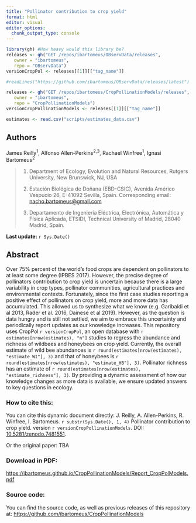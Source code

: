 ```yaml
---
title: "Pollinator contribution to crop yield"
format: html
editor: visual
editor_options: 
  chunk_output_type: console
---
```


```r
library(gh) #How heavy would this library be?
releases <- gh("GET /repos/ibartomeus/OBservData/releases", 
   owner = "ibartomeus",
   repo = "OBservData")
versionCropPol <- releases[[1]][["tag_name"]]

#readLines("https://github.com/ibartomeus/OBservData/releases/latest") #can we do this using base r? This web resolves to the last tag...

releases <- gh("GET /repos/ibartomeus/CropPollinationModels/releases", 
   owner = "ibartomeus",
   repo = "CropPollinationModels")
versionCropPollinationModels <- releases[[1]][["tag_name"]]

estimates <- read.csv("scripts/estimates_data.csv")
```

## Authors

James Reilly^1^, Alfonso Allen-Perkins^2,3^, Rachael Winfree^1^, Ignasi Bartomeus^2^

> (1) Department of Ecology, Evolution and Natural Resources, Rutgers University, New Brunswick, NJ, USA
>
> (2) Estación Biológica de Doñana (EBD-CSIC), Avenida Américo Vespucio 26, E-41092 Sevilla, Spain. Corresponding email: [nacho.bartomeus\@gmail.com](mailto:nacho.bartomeus@gmail.com)
>
> (3) Departamento de Ingeniería Eléctrica, Electrónica, Automática y Física Aplicada, ETSIDI, Technical University of Madrid, 28040 Madrid, Spain.

**Last update:** `r Sys.Date()`

## Abstract

Over 75% percent of the world's food crops are dependent on pollinators to at least some degree (IPBES 2017). However, the precise degree of pollinators contribution to crop yield is uncertain because there is a large variability in crop types, pollinator communities, agricultural practices and environmental contexts. Fortunately, since the first case studies reporting a positive effect of pollinators on crop yield, more and more data has accumulated. This allowed us to synthesize what we know (e.g. Garibaldi et al 2013, Rader et al. 2016, Dainese et al 2019). However, as the question is data hungry and is still not settled, we aim to embrace this uncertainty and periodically report updates as our knowledge increases. This repository uses CropPol `r versionCropPol`, an open database with `r estimates[nrow(estimates), "n"]` studies to regress the abundance and richness of wildbees and honeybees on crop yield. Currently, the overall estimate of wild bee abundances is `r round(estimates[nrow(estimates), "estimate_WI"], 3)` and that of honeybees is `r round(estimates[nrow(estimates), "estimate_HB"], 3)`. Pollinator richness has an estimate of `r round(estimates[nrow(estimates), "estimate_richness"], 3)`. By providing a dynamic assessment of how our knowledge changes as more data is available, we ensure updated answers to key questions in ecology.

### How to cite this:

You can cite this dynamic document directly: J. Reilly, A. Allen-Perkins, R. Winfree, I. Bartomeus. `r substr(Sys.Date(), 1, 4)` Pollinator contribution to crop yield. version `r versionCropPollinationModels`. DOI: [10.5281/zenodo.7481551](https://doi.org/10.5281/zenodo.7481551).

Or the original paper: TBA

### Download in PDF:

<https://ibartomeus.github.io/CropPollinationModels/Report_CropPolModels.pdf>

### Source code:

You can find the source code, as well as previous releases of this repository at: <https://github.com/ibartomeus/CropPollinationModels>
